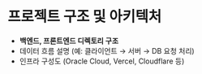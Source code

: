 # 프로젝트 구조 및 아키텍처

  - **백엔드, 프론트엔드 디렉토리 구조**
  - 데이터 흐름 설명 (예: 클라이언트 → 서버 → DB 요청 처리)
  - 인프라 구성도 (Oracle Cloud, Vercel, Cloudflare 등)